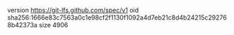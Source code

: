 version https://git-lfs.github.com/spec/v1
oid sha256:1666e83c7563a0c1e98cf2f1130f1092a4d7eb21c8d4b24215c292768b42373a
size 4906
